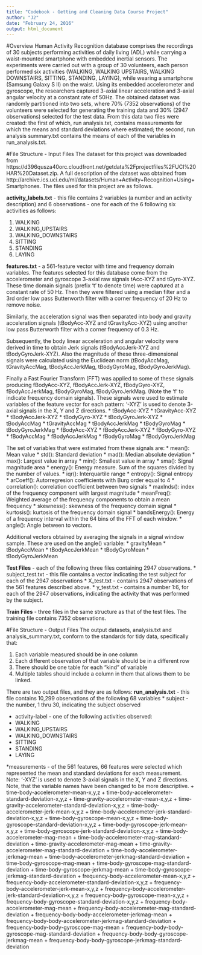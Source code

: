 ```yaml
---
title: "Codebook - Getting and Cleaning Data Course Project"
author: "J2"
date: "February 24, 2016"
output: html_document
---
```


#Overview
Human Activity Recognition database comprises the recordings of 30 subjects performing activities of daily living (ADL) while carrying a waist-mounted smartphone with embedded inertial sensors.  The experiments were carried out with a group of 30 volunteers, each person performed six activities (WALKING, WALKING UPSTAIRS, WALKING DOWNSTAIRS, SITTING, STANDING, LAYING), while wearing a smartphone (Samsung Galaxy S II) on the waist.  Using its embedded accelerometer and gyroscope, the researchers captured 3-axial linear acceleration and 3-axial angular velocity at a constant rate of 50Hz.  The obtained dataset was randomly partitioned into two sets, where 70% (7352 observations) of the volunteers were selected for generating the training data and 30% (2947 observations) selected for the test data.    From this data two files were created: the first of which, run analysis.txt, contains measurements for which the means and standard deviations where estimated; the second, run analysis summary.txt contains the means of each of the variables in run_analysis.txt.

#File Structure - Input Files
The dataset for this project was downloaded from https://d396qusza40orc.cloudfront.net/getdata%2Fprojectfiles%2FUCI%20HAR%20Dataset.zip.  A full description of the dataset was obtained from http://archive.ics.uci.edu/ml/datasets/Human+Activity+Recognition+Using+Smartphones.  The files used for this project are as follows.

**activity_labels.txt** - this file contains 2 variables (a number and an activity description) and 6 observations  -  one for each of the 6 following six activities as follows:

1.  WALKING
2.  WALKING_UPSTAIRS
3.  WALKING_DOWNSTAIRS
4.  SITTING
5.  STANDING
6.  LAYING

**features.txt** - a 561-feature vector with time and frequency domain variables.   The features selected for this database come from the accelerometer and gyroscope 3-axial raw signals tAcc-XYZ and tGyro-XYZ. These time domain signals (prefix 't' to denote time) were captured at a constant rate of 50 Hz. Then they were filtered using a median filter and a 3rd order low pass Butterworth filter with a corner frequency of 20 Hz to remove noise. 

Similarly, the acceleration signal was then separated into body and gravity acceleration signals (tBodyAcc-XYZ and tGravityAcc-XYZ) using another low pass Butterworth filter with a corner frequency of 0.3 Hz.  

Subsequently, the body linear acceleration and angular velocity were derived in time to obtain Jerk signals (tBodyAccJerk-XYZ and tBodyGyroJerk-XYZ). Also the magnitude of these three-dimensional signals were calculated using the Euclidean norm (tBodyAccMag, tGravityAccMag, tBodyAccJerkMag, tBodyGyroMag, tBodyGyroJerkMag).  

Finally a Fast Fourier Transform (FFT) was applied to some of these signals producing fBodyAcc-XYZ, fBodyAccJerk-XYZ, fBodyGyro-XYZ, fBodyAccJerkMag, fBodyGyroMag, fBodyGyroJerkMag. (Note the 'f' to indicate frequency domain signals).  These signals were used to estimate variables of the feature vector for each pattern:  '-XYZ' is used to denote 3-axial signals in the X, Y and Z directions.
*	tBodyAcc-XYZ
*	tGravityAcc-XYZ
*	tBodyAccJerk-XYZ
*	tBodyGyro-XYZ
*	tBodyGyroJerk-XYZ
*	tBodyAccMag
*	tGravityAccMag
*	tBodyAccJerkMag
*	tBodyGyroMag
*	tBodyGyroJerkMag
*	fBodyAcc-XYZ
*	fBodyAccJerk-XYZ
*	fBodyGyro-XYZ
*	fBodyAccMag
*	fBodyAccJerkMag
*	fBodyGyroMag
*	fBodyGyroJerkMag

The set of variables that were estimated from these signals are: 
*	mean(): Mean value
*	std(): Standard deviation
*	mad(): Median absolute deviation 
*	max(): Largest value in array
*	min(): Smallest value in array
*	sma(): Signal magnitude area
*	energy(): Energy measure. Sum of the squares divided by the number of values. 
*	iqr(): Interquartile range 
*	entropy(): Signal entropy
*	arCoeff(): Autorregresion coefficients with Burg order equal to 4
*	correlation(): correlation coefficient between two signals
*	maxInds(): index of the frequency component with largest magnitude
*	meanFreq(): Weighted average of the frequency components to obtain a mean frequency
*	skewness(): skewness of the frequency domain signal 
*	kurtosis(): kurtosis of the frequency domain signal 
*	bandsEnergy(): Energy of a frequency interval within the 64 bins of the FFT of each window.
*	angle(): Angle between to vectors.

Additional vectors obtained by averaging the signals in a signal window sample. These are used on the angle() variable:
*	gravityMean
*	tBodyAccMean
*	tBodyAccJerkMean
*	tBodyGyroMean
*	tBodyGyroJerkMean

**Test Files** - each of the following three files containing 2947 observations.
*	subject_test.txt - this file contains a vector indicating the test subject for each of the 2947 observations
*	X_test.txt - contains 2947 observations of the 561 features described above.
*	y_test.txt - contains a number 1:6, for each of the 2947 observations, indicating the activity that was performed by the subject.

**Train Files** - three files in the same structure as that of the test files.  The training file contains 7352 observations.

#File Structure - Output Files 
The output datasets, analysis.txt and analysis_summary.txt,  conform to the standards for tidy data, specifically that:

1.	Each variable measured should be in one column
2.	Each different observation of that variable should be in a different row
3.	There should be one table for each "kind" of variable
4.	Multiple tables should include a column in them that allows them to be linked.

There are two output files, and they are as follows:
**run_analysis.txt** - this file contains 10,299 observations of the following 68 variables
*	subject - the number, 1 thru 30, indicating the subject observed

*	activity-label - one of the following activities observed:
  + WALKING
  +	WALKING_UPSTAIRS
  +	WALKING_DOWNSTAIRS
  +	SITTING
  +	STANDING
  +	LAYING

*measurements  - of the 561 features, 66 features were selected which represented the mean and standard deviations for each measurement.  Note: '-XYZ' is used to denote 3-axial signals in the X, Y and Z directions.  Note, that the variable names have been changed to be more descriptive.
+	time-body-accelerometer-mean-x,y,z
+	time-body-accelerometer-standard-deviation-x,y,z
+	time-gravity-accelerometer-mean-x,y,z
+	time-gravity-accelerometer-standard-deviation-x,y,z
+	time-body-accelerometer-jerk-mean-x,y,z
+	time-body-accelerometer-jerk-standard-deviation-x,y,z
+	time-body-gyroscope-mean-x,y,z
+	time-body-gyroscope-standard-deviation-x,y,z
+	time-body-gyroscope-jerk-mean-x,y,z
+	time-body-gyroscope-jerk-standard-deviation-x,y,z
+	time-body-accelerometer-mag-mean
+	time-body-accelerometer-mag-standard-deviation
+	time-gravity-accelerometer-mag-mean
+	time-gravity-accelerometer-mag-standard-deviation
+	time-body-accelerometer-jerkmag-mean
+	time-body-accelerometer-jerkmag-standard-deviation
+	time-body-gyroscope-mag-mean
+	time-body-gyroscope-mag-standard-deviation
+	time-body-gyroscope-jerkmag-mean
+	time-body-gyroscope-jerkmag-standard-deviation
+	frequency-body-accelerometer-mean-x,y,z
+	frequency-body-accelerometer-standard-deviation-x,y,z
+	frequency-body-accelerometer-jerk-mean-x,y,z
+	frequency-body-accelerometer-jerk-standard-deviation-x,y,z
+	frequency-body-gyroscope-mean-x,y,z
+	frequency-body-gyroscope-standard-deviation-x,y,z
+	frequency-body-accelerometer-mag-mean
+	frequency-body-accelerometer-mag-standard-deviation
+	frequency-body-body-accelerometer-jerkmag-mean
+	frequency-body-body-accelerometer-jerkmag-standard-deviation
+	frequency-body-body-gyroscope-mag-mean
+	frequency-body-body-gyroscope-mag-standard-deviation
+	frequency-body-body-gyroscope-jerkmag-mean
+	frequency-body-body-gyroscope-jerkmag-standard-deviation

